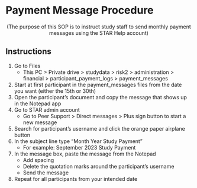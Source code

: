 # Payment Message Procedure


<center>(The purpose of this SOP is to instruct study staff to send monthly payment messages using the STAR Help account)</center>

## Instructions

1.  Go to Files
    -   This PC \> Private drive \> studydata \> risk2 \> administration \> financial \> participant_payment_logs \> payment_messages\
2.  Start at first participant in the payment_messages files from the date you want (either the 15th or 30th)\
3.  Open the participant's document and copy the message that shows up in the Notepad app\
4.  Go to STAR admin account
    -   Go to Peer Support \> Direct messages \> Plus sign button to start a new message\
5.  Search for participant's username and click the orange paper airplane button\
6.  In the subject line type "Month Year Study Payment"
    -   For example: September 2023 Study Payment\
7.  In the message box, paste the message from the Notepad
    -   Add spacing
    -   Delete the quotation marks around the participant's username
    -   Send the message\
8.  Repeat for all participants from your intended date
